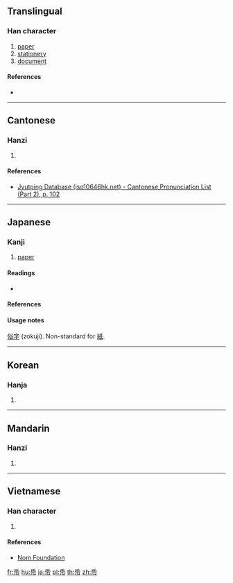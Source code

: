 {{also|紙}}
==Translingual==

===Han character===
{{Han char|rn=50|rad=巾|as=04|sn=7|four=|canj=HPLB|ids=⿱氏巾}}

# [[paper]]
# [[stationery]]
# [[document]]

====References====
* {{Han ref|kx=0329.140|dkj=08809|dj=0634.250|hdz=10732.060|uh=5E0B|ud=24075}}

----

==Cantonese==

===Hanzi===
{{yue-hanzi|jyut=[[zi2]]|y=ji2}}

# {{defn|lang=yue|sort=巾04}}

====References====
* [http://www.iso10646hk.net/jp/document/download.jsp Jyutping Database (iso10646hk.net) - Cantonese Pronunciation List (Part 2), p. 102]

----

==Japanese==

===Kanji===
{{ja-kanji|grade=uc|rs=巾04}}

# [[paper]]

====Readings====
* {{ja-readings|on=[[し]] (shi)|kun=[[かみ]] (kami)}}

====References====
{{ja-kref
|jis=5663
|ku=5467
|shift=9BE1
|euc=D6E3
|freq=''not ranked''
|nelson=''not listed''
|newnelson=1552
|halpern=''not listed''
|kld=''not listed''
|heisig=''not listed''
|tuttle=6a4.4
}}

====Usage notes====
[[俗字]] (zokuji). Non-standard for [[紙]].

----

==Korean==

===Hanja===
{{ko-hanja|hangeul=지|eumhun=|rv=ji|mr=chi|y=ci}}

# {{defn|lang=ko|sort=巾04}}

----

==Mandarin==

===Hanzi===
{{cmn-hanzi|pin=[[zhǐ]] ([[zhi3]])|wg=chih<sup>3</sup>}}

# {{defn|lang=cmn|sort=巾04}}

----

==Vietnamese==

===Han character===
{{vi-readings|rs=巾04|hanviet=chỉ}}

# {{defn|lang=vi|sort=巾04}}

====References====
* [http://nomfoundation.org/common/nom_details.php?codepoint=5e0b Nom Foundation]

[[fr:帋]]
[[hu:帋]]
[[ja:帋]]
[[pl:帋]]
[[th:帋]]
[[zh:帋]]